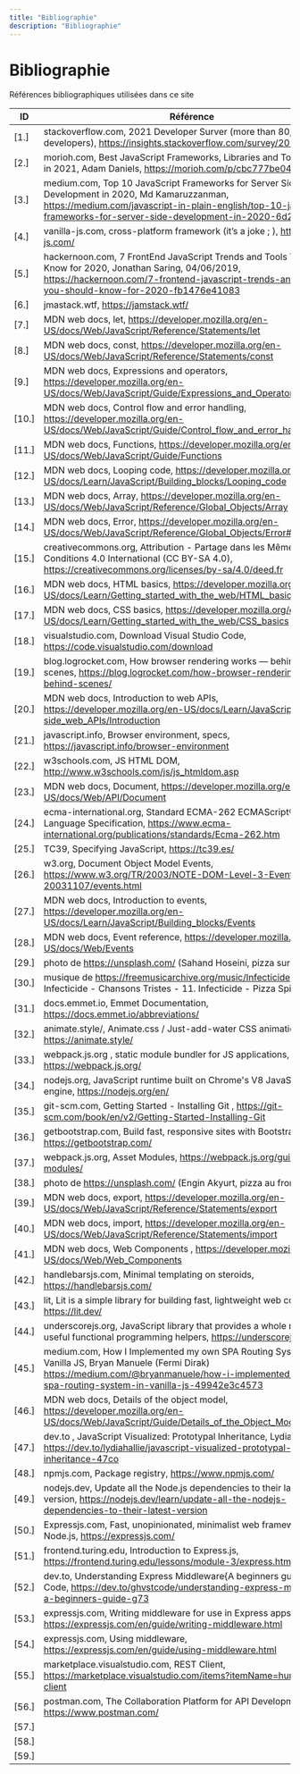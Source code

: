 ```yaml
---
title: "Bibliographie"
description: "Bibliographie"
---
```


# Bibliographie

<figcaption>Références bibliographiques utilisées dans ce site</figcaption>


| ID | Référence
|---|---|
| <a id="r1">[1.]</a>   | stackoverflow.com, 2021 Developer Surver (more than 80,000 developers), https://insights.stackoverflow.com/survey/2021|
| <a id="r2">[2.]</a>   | morioh.com, Best JavaScript Frameworks, Libraries and Tools to Use in 2021, Adam Daniels, https://morioh.com/p/cbc777be0440|
| <a id="r3">[3.]</a>   | medium.com, Top 10 JavaScript Frameworks for Server Side Development in 2020, Md Kamaruzzanman, https://medium.com/javascript-in-plain-english/top-10-javascript-frameworks-for-server-side-development-in-2020-6d265016c02|
| <a id="r4">[4.]</a>   | vanilla-js.com, cross-platform framework (it’s a joke ; ), http://vanilla-js.com/ |
| <a id="r5">[5.]</a>   | hackernoon.com, 7 FrontEnd JavaScript Trends and Tools You Should Know for 2020, Jonathan Saring, 04/06/2019, https://hackernoon.com/7-frontend-javascript-trends-and-tools-you-should-know-for-2020-fb1476e41083 |
| <a id="r6">[6.]</a>   | jmastack.wtf, https://jamstack.wtf/ |
| <a id="r7">[7.]</a>   | MDN web docs, let, https://developer.mozilla.org/en-US/docs/Web/JavaScript/Reference/Statements/let |
| <a id="r8">[8.]</a>   | MDN web docs, const, https://developer.mozilla.org/en-US/docs/Web/JavaScript/Reference/Statements/const |
| <a id="r9">[9.]</a>   | MDN web docs, Expressions and operators, https://developer.mozilla.org/en-US/docs/Web/JavaScript/Guide/Expressions_and_Operators |
| <a id="r10">[10.]</a> | MDN web docs, Control flow and error handling, https://developer.mozilla.org/en-US/docs/Web/JavaScript/Guide/Control_flow_and_error_handling |
| <a id="r11">[11.]</a> | MDN web docs, Functions, https://developer.mozilla.org/en-US/docs/Web/JavaScript/Guide/Functions |
| <a id="r12">[12.]</a> | MDN web docs, Looping code, https://developer.mozilla.org/en-US/docs/Learn/JavaScript/Building_blocks/Looping_code |
| <a id="r13">[13.]</a> | MDN web docs, Array, https://developer.mozilla.org/en-US/docs/Web/JavaScript/Reference/Global_Objects/Array |
| <a id="r14">[14.]</a> | MDN web docs, Error, https://developer.mozilla.org/en-US/docs/Web/JavaScript/Reference/Global_Objects/Error#Error_types |
| <a id="r15">[15.]</a> | creativecommons.org, Attribution - Partage dans les Mêmes Conditions 4.0 International (CC BY-SA 4.0), https://creativecommons.org/licenses/by-sa/4.0/deed.fr |
| <a id="r16">[16.]</a> | MDN web docs, HTML basics, https://developer.mozilla.org/en-US/docs/Learn/Getting_started_with_the_web/HTML_basics |
| <a id="r17">[17.]</a> | MDN web docs, CSS basics, https://developer.mozilla.org/en-US/docs/Learn/Getting_started_with_the_web/CSS_basics |
| <a id="r18">[18.]</a> | visualstudio.com, Download Visual Studio Code, https://code.visualstudio.com/download |
| <a id="r19">[19.]</a> | blog.logrocket.com, How browser rendering works — behind the scenes, https://blog.logrocket.com/how-browser-rendering-works-behind-scenes/ |
| <a id="r20">[20.]</a> | MDN web docs, Introduction to web APIs,  https://developer.mozilla.org/en-US/docs/Learn/JavaScript/Client-side_web_APIs/Introduction|
| <a id="r21">[21.]</a> | javascript.info, Browser environment, specs, https://javascript.info/browser-environment |
| <a id="r22">[22.]</a> | w3schools.com, JS HTML DOM, http://www.w3schools.com/js/js_htmldom.asp |
| <a id="r23">[23.]</a> | MDN web docs, Document, https://developer.mozilla.org/en-US/docs/Web/API/Document |
| <a id="r24">[24.]</a> | ecma-international.org, Standard ECMA-262 ECMAScript® 2022 Language Specification, https://www.ecma-international.org/publications/standards/Ecma-262.htm |
| <a id="r25">[25.]</a> | TC39, Specifying JavaScript, https://tc39.es/ |
| <a id="r26">[26.]</a> | w3.org, Document Object Model Events, https://www.w3.org/TR/2003/NOTE-DOM-Level-3-Events-20031107/events.html |
| <a id="r27">[27.]</a> | MDN web docs, Introduction to events, https://developer.mozilla.org/en-US/docs/Learn/JavaScript/Building_blocks/Events |
| <a id="r28">[28.]</a> | MDN web docs, Event reference, https://developer.mozilla.org/en-US/docs/Web/Events |
| <a id="r29">[29.]</a> | photo de https://unsplash.com/ (Sahand Hoseini, pizza sur la planche) |
| <a id="r30">[30.]</a> | musique de https://freemusicarchive.org/music/Infecticide : Infecticide - Chansons Tristes - 11. Infecticide - Pizza Spinoza |
| <a id="r31">[31.]</a> | docs.emmet.io, Emmet Documentation, https://docs.emmet.io/abbreviations/ |
| <a id="r32">[32.]</a> | animate.style/, Animate.css / Just-add-water CSS animations, https://animate.style/ |
| <a id="r33">[33.]</a> | webpack.js.org , static module bundler for JS applications, https://webpack.js.org/ |
| <a id="r34">[34.]</a> | nodejs.org, JavaScript runtime built on Chrome's V8 JavaScript engine, https://nodejs.org/en/ |
| <a id="r35">[35.]</a> | git-scm.com, Getting Started - Installing Git , https://git-scm.com/book/en/v2/Getting-Started-Installing-Git |
| <a id="r36">[36.]</a> | getbootstrap.com, Build fast, responsive sites with Bootstrap, https://getbootstrap.com/ |
| <a id="r37">[37.]</a> | webpack.js.org, Asset Modules, https://webpack.js.org/guides/asset-modules/ |
| <a id="r38">[38.]</a> | photo de https://unsplash.com/ (Engin Akyurt, pizza au fromage) |
| <a id="r39">[39.]</a> | MDN web docs, export, https://developer.mozilla.org/en-US/docs/Web/JavaScript/Reference/Statements/export |
| <a id="r40">[40.]</a> | MDN web docs, import, https://developer.mozilla.org/en-US/docs/Web/JavaScript/Reference/Statements/import  |
| <a id="r41">[41.]</a> | MDN web docs, Web Components , https://developer.mozilla.org/en-US/docs/Web/Web_Components |
| <a id="r42">[42.]</a> | handlebarsjs.com, Minimal templating on steroids, https://handlebarsjs.com/ |
| <a id="r43">[43.]</a> | lit, Lit is a simple library for building fast, lightweight web components, https://lit.dev/ |
| <a id="r44">[44.]</a> | underscorejs.org, JavaScript library that provides a whole mess of useful functional programming helpers, https://underscorejs.org/ |
| <a id="r45">[45.]</a> | medium.com, How I Implemented my own SPA Routing System in Vanilla JS, Bryan Manuele (Fermi Dirak) https://medium.com/@bryanmanuele/how-i-implemented-my-own-spa-routing-system-in-vanilla-js-49942e3c4573 |
| <a id="r46">[46.]</a> | MDN web docs, Details of the object model, https://developer.mozilla.org/en-US/docs/Web/JavaScript/Guide/Details_of_the_Object_Model  |
| <a id="r47">[47.]</a> | dev.to , JavaScript Visualized: Prototypal Inheritance, Lydia Hallie, https://dev.to/lydiahallie/javascript-visualized-prototypal-inheritance-47co |
| <a id="r48">[48.]</a> | npmjs.com, Package registry, https://www.npmjs.com/ |
| <a id="r49">[49.]</a> | nodejs.dev, Update all the Node.js dependencies to their latest version, https://nodejs.dev/learn/update-all-the-nodejs-dependencies-to-their-latest-version | 
| <a id="r50">[50.]</a> | Expressjs.com, Fast, unopinionated, minimalist web framework for Node.js, https://expressjs.com/ |
| <a id="r51">[51.]</a> | frontend.turing.edu, Introduction to Express.js, https://frontend.turing.edu/lessons/module-3/express.html  |
| <a id="r52">[52.]</a> | dev.to, Understanding Express Middleware{A beginners guide}, Ghvst Code, https://dev.to/ghvstcode/understanding-express-middleware-a-beginners-guide-g73 |
| <a id="r53">[53.]</a> | expressjs.com, Writing middleware for use in Express apps, https://expressjs.com/en/guide/writing-middleware.html |
| <a id="r54">[54.]</a> | expressjs.com, Using middleware, https://expressjs.com/en/guide/using-middleware.html |
| <a id="r55">[55.]</a> | marketplace.visualstudio.com, REST Client, https://marketplace.visualstudio.com/items?itemName=humao.rest-client |
| <a id="r56">[56.]</a> | postman.com, The Collaboration Platform for API Development, https://www.postman.com/ |
| <a id="r57">[57.]</a> |  |
| <a id="r58">[58.]</a> |  |
| <a id="r59">[59.]</a> |  |



